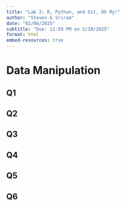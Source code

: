 ```yaml
---
title: "Lab 2: R, Python, and Git, Oh My!"
author: "Steven & Sriram"
date: "02/06/2025"
subtitle: "Due: 11:59 PM on 2/10/2025"
format: html
embed-resources: true
---
```


# Data Manipulation

## Q1

## Q2

## Q3

## Q4

## Q5

## Q6
